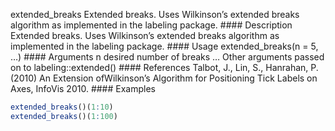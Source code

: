 
extended_breaks Extended breaks. Uses Wilkinson’s extended breaks algorithm as implemented
in the labeling package.
#### Description
Extended breaks. Uses Wilkinson’s extended breaks algorithm as implemented in the labeling
package.
#### Usage
extended_breaks(n = 5, ...)
#### Arguments
n desired number of breaks
... Other arguments passed on to labeling::extended()
#### References
Talbot, J., Lin, S., Hanrahan, P. (2010) An Extension ofWilkinson’s Algorithm for Positioning Tick
Labels on Axes, InfoVis 2010.
#### Examples
```r
extended_breaks()(1:10)
extended_breaks()(1:100)
```
